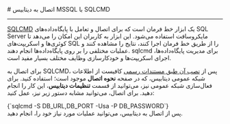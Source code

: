 

<Layout>
<Head>
<title>مستندات اتصال به MSSQL با SQLCMD - لیارا</title>
<meta property="og:title" content="مستندات خدمات رایانش ابری لیارا" />
<meta property="og:description" content="مستندات قدم به قدم اتصال به دیتابیس MSSQL با ابزار sqlcmd"  />
<meta property="og:image" content="https://files.liara.ir/liara/logos/liara-poster.jpg" />
</Head>
# اتصال به دیتابیس MSSQL با SQLCMD
<hr className="mb-2" />

<a href="https://learn.microsoft.com/en-us/sql/tools/sqlcmd/sqlcmd-utility?view=sql-server-ver16" className="text-[#2196f3] ">SQLCMD</a> یک ابزار خط فرمان است که برای اتصال و تعامل با پایگاه‌داده‌های SQL Server مایکروسافت استفاده می‌شود. این ابزار به کاربران این امکان را می‌دهد تا کوئری‌ها و اسکریپت‌های SQL را از طریق خط فرمان اجرا کنند، نتایج را مشاهده کنند و عملیات مختلفی را بر روی پایگاه‌داده‌ها انجام دهند. sqlcmd برای مدیریت پایگاه‌داده‌ها، اجرای اسکریپت‌ها و خودکارسازی وظایف مختلف بسیار مفید است.







<div className="h-2" />

برای اتصال به SQLCMD، پس از <a href="https://learn.microsoft.com/en-us/sql/linux/sql-server-linux-setup-tools?view=sql-server-ver16&tabs=redhat-install" className="text-[#2196f3] ">نصب آن طبق مستندات رسمی</a> کافیست از اطلاعات شبکه عمومی دیتابیس، که در صفحه <b>نحوه اتصال</b> موجود است؛ استفاده کنید.
برای فعال‌سازی شبکه عمومی نیز، می‌توانید از قسمت <b>تنظیمات دیتابیس</b>، این کار را انجام دهید. 
برای اتصال، می‌توانید مشابه دستور زیر نیز، عمل کنید:

<div className="h-4" />
    <div dir='ltr'>
    <Highlight className="bash">
        {`sqlcmd -S DB_URL,DB_PORT -Usa -P DB_PASSWORD`}
    </Highlight>
    </div>

<Asciinema id="mssql-connect" />
پس از اتصال به دیتابیس، می‌توانید عملیات مورد نیاز خود را، انجام دهید.

</Layout>